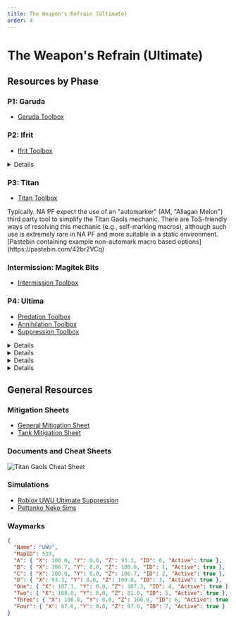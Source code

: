 ```yaml
---
title: The Weapon's Refrain (Ultimate)
order: 4
---
```


# The Weapon's Refrain (Ultimate)

<Banner
  src="/images/thumbnails/ultimate/uwu.avif"
  alt="The Weapon's Refrain (Ultimate)"
  left
/>

## Resources by Phase

### P1: Garuda

- [Garuda Toolbox](https://ff14.toolboxgaming.space/?id=359535529826261&preview=1)

### P2: Ifrit

- [Ifrit Toolbox](https://ff14.toolboxgaming.space/?id=562530446784261&preview=1)

<Details title="Quick guide to Ifrit Dashes">
  <YouTube videoId="pZ6FPoVkbRY" />
</Details>

### P3: Titan

- [Titan Toolbox](https://ff14.toolboxgaming.space/?id=463534803605261&preview=1)

<Callout>
  Typically. NA PF expect the use of an "automarker" (AM, "Allagan Melon") third
  party tool to simplify the Titan Gaols mechanic. There are ToS-friendly ways
  of resolving this mechanic (e.g., self-marking macros), although such use is
  extremely rare in NA PF and more suitable in a static environment. [Pastebin
  containing example non-automark macro based
  options](https://pastebin.com/42br2VCq)
</Callout>

### Intermission: Magitek Bits

- [Intermission Toolbox](https://ff14.toolboxgaming.space/?id=430631425646261&preview=1)

### P4: Ultima

- [Predation Toolbox ](https://ff14.toolboxgaming.space/?id=530635345646261&preview=1)
- [Annihilation Toolbox ](https://ff14.toolboxgaming.space/?id=930637786646261&preview=1)
- [Suppression Toolbox ](https://ff14.toolboxgaming.space/?id=830635036646261&preview=1)

<Details title="The Weapon's Refrain (Ultimate) quick Predation guide">
  <YouTube videoId="d08-CA5zS1c" />
</Details>

<Details title="FFXIV UWU Annihilation visual guide 3-3-1-1">
  <YouTube videoId="9eUvqv6rNT0" />
</Details>

<Details title="UwU - Ultimate Suppression Visual Guide">
  <YouTube videoId="PSrbDnFtIJ0" />
</Details>

<Details title="Quick guide to Primal Roulette">
  <YouTube videoId="CHbzuXPIi-4" />
</Details>

## General Resources

### Mitigation Sheets

- [General Mitigation Sheet](https://docs.google.com/spreadsheets/d/1V-FXFOW8pj87DtqT4KpKSbu3AZYI4diSjH1F-FyNt_o/edit?usp=sharing)
- [Tank Mitigation Sheet](https://docs.google.com/spreadsheets/d/13dpeUEBHFpLxX38gjC8oh1xEB4F7xBECI9BvycJEsfk/edit#gid=831820397)

### Documents and Cheat Sheets

![Titan Gaols Cheat Sheet](/images/ultimates/uwu/TitanGaolsCheatSheet.png)

### Simulations

- [Roblox UWU Ultimate Suppression](https://www.roblox.com/games/6789369178/UWU-Ultimate-Suppression)
- [Pettanko Neko Sims](https://pettanko-neko.itch.io/just-like-the-simulations)

### Waymarks

```json
{
  "Name": "UWU",
  "MapID": 539,
  "A": { "X": 100.0, "Y": 0.0, "Z": 93.3, "ID": 0, "Active": true },
  "B": { "X": 106.7, "Y": 0.0, "Z": 100.0, "ID": 1, "Active": true },
  "C": { "X": 100.0, "Y": 0.0, "Z": 106.7, "ID": 2, "Active": true },
  "D": { "X": 93.3, "Y": 0.0, "Z": 100.0, "ID": 3, "Active": true },
  "One": { "X": 107.3, "Y": 0.0, "Z": 107.3, "ID": 4, "Active": true },
  "Two": { "X": 100.0, "Y": 0.0, "Z": 81.0, "ID": 5, "Active": true },
  "Three": { "X": 100.0, "Y": 0.0, "Z": 100.0, "ID": 6, "Active": true },
  "Four": { "X": 87.0, "Y": 0.0, "Z": 87.0, "ID": 7, "Active": true }
}
```
